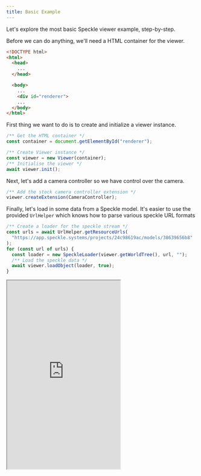 ```yaml
---
title: Basic Example
---
```



Let's explore the most basic Speckle viewer example, step-by-step.

Before we can do anything, we'll need a HTML container for the viewer.

```html Basic Example
<!DOCTYPE html>
<html>
  <head>
    ...
  </head>

  <body>
    ...
    <div id="renderer">
    ...
  </body>
</html>
```

First thing we want to do is to create and initialize a viewer instance.

```typescript
/** Get the HTML container */
const container = document.getElementById("renderer");

/** Create Viewer instance */
const viewer = new Viewer(container);
/** Initialise the viewer */
await viewer.init();
```

Next, let's add a camera controller so we have control over the camera.

```typescript
/** Add the stock camera controller extension */
viewer.createExtension(CameraController);
```

Finally, let's load in some data from a Speckle model. It's easier to use the provided `UrlHelper` which knows how to parse various speckle URL formats

```typescript
/** Create a loader for the speckle stream */
const urls = await UrlHelper.getResourceUrls(
  "https://app.speckle.systems/projects/24c98619ac/models/38639656b8"
);
for (const url of urls) {
  const loader = new SpeckleLoader(viewer.getWorldTree(), url, "");
  /** Load the speckle data */
  await viewer.loadObject(loader, true);
}
```

<Frame caption="Basic Example">
  <iframe
    src="https://stackblitz.com/edit/speckle-basic-setup?embed=1&file=src/main.ts&view=preview&hideExplorer=true&hideNavigation=true"
    height="500"
    style={{ width: '100%', border: 0 }}
    allowFullScreen
  ></iframe>
</Frame>
